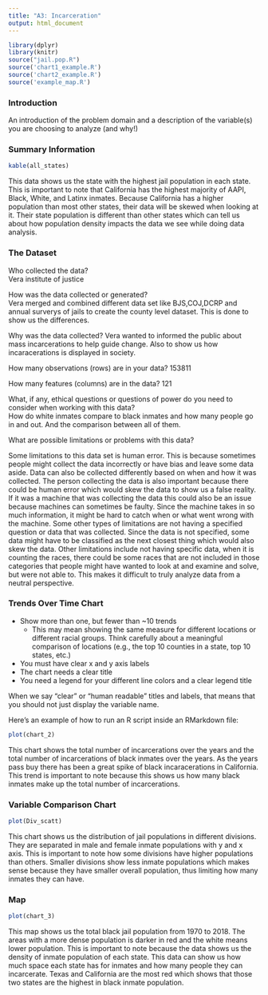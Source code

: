 ```yaml
---
title: "A3: Incarceration"
output: html_document
---
```

```r
library(dplyr)
library(knitr)
source("jail.pop.R")
source('chart1_example.R')
source('chart2_example.R')
source('example_map.R')
```
### Introduction

An introduction of the problem domain and a description of the variable(s) you are choosing to analyze (and why!)

### Summary Information
```r
kable(all_states)
```
This data shows us the state with the highest jail population in each state. This is important to note that California has the highest majority of AAPI, Black, White, and Latinx inmates. Because California has a higher population than most other states, their data will be skewed when looking at it. Their state population is different than other states which can tell us about how population density impacts the data we see while doing data analysis. 

### The Dataset

Who collected the data?  
Vera institute of justice

How was the data collected or generated?  
Vera merged and combined different data set like BJS,COJ,DCRP and annual surverys of jails to create the county level dataset. This is done to show us the differences. 

Why was the data collected? 
Vera wanted to informed the public about mass incarcerations to help guide change. Also to show us how incaracerations is displayed in society. 

How many observations (rows) are in your data? 
153811

How many features (columns) are in the data?
121

What, if any, ethical questions or questions of power do you need to consider when working with this data?  
How do white inmates compare to black inmates and how many people go in and out. And the comparison between all of them.

What are possible limitations or problems with this data? 

Some limitations to this data set is human error. This is because sometimes people might collect the data incorrectly or have bias and leave some data aside. Data can also be collected differently based on when and how it was collected. The person collecting the data is also important because there could be human error which would skew the data to show us a false reality. If it was a machine that was collecting the data this could also be an issue because machines can sometimes be faulty. Since the machine takes in so much information, it might be hard to catch when or what went wrong with the machine. Some other types of limitations are not having a specified question or data that was collected. Since the data is not specified, some data might have to be classified as the next closest thing which would also skew the data. Other limitations include not having specific data, when it is counting the races, there could be some races that are not included in those categories that people might have wanted to look at and examine and solve, but were not able to. This makes it difficult to truly analyze data from a neutral perspective. 

### Trends Over Time Chart

- Show more than one, but fewer than ~10 trends
  - This may mean showing the same measure for different locations or different racial groups. Think carefully about a meaningful comparison of locations (e.g., the top 10 counties in a state, top 10 states, etc.)
- You must have clear x and y axis labels
- The chart needs a clear title 
- You need a legend for your different line colors and a clear legend title

When we say "clear" or "human readable" titles and labels, that means that you should not just display the variable name.

Here's an example of how to run an R script inside an RMarkdown file:

```r
plot(chart_2)
```

This chart shows the total number of incarcerations over the years and the total number of incarcerations of black inmates over the years. As the years pass buy there has been a great spike of black incaracerations in California. This trend is important to note because this shows us how many black inmates make up the total number of incarcerations. 


### Variable Comparison Chart

```r
plot(Div_scatt)
```

This chart shows us the distribution of jail populations in different divisions. They are separated in male and female inmate populations with y and x axis. This is important to note how some divisions have higher populations than others. Smaller divisions show less inmate populations which makes sense because they have smaller overall population, thus limiting how many inmates they can have.

### Map   

```r
plot(chart_3)
```

This map shows us the total black jail population from 1970 to 2018. The areas with a more dense population is darker in red and the white means lower population. This is important to note because the data shows us the density of inmate population of each state. This data can show us how much space each state has for inmates and how many people they can incarcerate. Texas and California are the most red which shows that those two states are the highest in black inmate population.    
